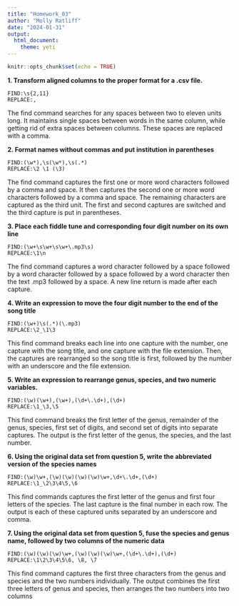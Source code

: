 ```yaml
---
title: "Homework_03"
author: "Molly Ratliff"
date: "2024-01-31"
output: 
  html_document: 
    theme: yeti
---
```


```r
knitr::opts_chunk$set(echo = TRUE)
```

**1. Transform aligned columns to the proper format for a .csv file.**
```
FIND:\s{2,11} 
REPLACE:,
```
The find command searches for any spaces between two to eleven units long. It maintains single spaces between words in the same column, while getting rid of extra spaces between columns. These spaces are replaced with a comma. 

**2. Format names without commas and put institution in parentheses**
```
FIND:(\w*),\s(\w*),\s(.*)
REPLACE:\2 \1 (\3)
```
The find command captures the first one or more word characters followed by a comma and space. It then captures the second one or more word characters followed by a comma and space. The remaining characters are captured as the third unit. The first and second captures are switched and the third capture is put in parentheses. 

**3. Place each fiddle tune and corresponding four digit number on its own line**
```
FIND:(\w+\s\w+\s\w+\.mp3\s)
REPLACE:\1\n
```
The find command captures a word character followed by a space followed by a word character followed by a space followed by a word character then the text .mp3 followed by a space. A new line return is made after each capture.

**4. Write an expression to move the four digit number to the end of the song title**
```
FIND:(\w+)\s(.*)(\.mp3)
REPLACE:\2_\1\3
```
This find command breaks each line into one capture with the number, one capture with the song title, and one capture with the file extension. Then, the captures are rearranged so the song title is first, followed by the number with an underscore and the file extension.

**5. Write an expression to rearrange genus, species, and two numeric variables.**
```
FIND:(\w)(\w+),(\w+),(\d+\.\d+),(\d+)
REPLACE:\1_\3,\5
```
This find command breaks the first letter of the genus, remainder of the genus, species, first set of digits, and second set of digits into separate captures. The output is the first letter of the genus, the species, and the last number. 

**6. Using the original data set from question 5, write the abbreviated version of the species names**
```
FIND:(\w)\w+,(\w)(\w)(\w)(\w)\w+,\d+\.\d+,(\d+)
REPLACE:\1_\2\3\4\5,\6
```
This find commands captures the first letter of the genus and first four letters of the species. The last capture is the final number in each row. The output is each of these captured units separated by an underscore and comma. 

**7. Using the original data set from question 5, fuse the species and genus name, followed by two columns of the numeric data**
```
FIND:(\w)(\w)(\w)\w+,(\w)(\w)(\w)\w+,(\d+\.\d+),(\d+)
REPLACE:\1\2\3\4\5\6, \8, \7
```
This find command captures the first three characters from the genus and species and the two numbers individually. The output combines the first three letters of genus and species, then arranges the two numbers into two columns
